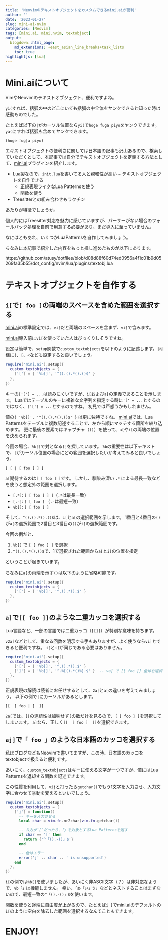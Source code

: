 ```yaml
---
title: 'Neovimのテキストオブジェクトをカスタムできるmini.aiが便利'
author: ''
date: '2023-01-27'
slug: mini-ai-nvim
categories: [Neovim]
tags: [mini.ai, mini.nvim, textobject]
output:
  blogdown::html_page:
    md_extensions: +east_asian_line_breaks+task_lists
    toc: true
highlightjs: [lua]
---
```


# Mini.aiについて

VimやNeovimのテキストオブジェクト、便利ですよね。

`yi(`すれば、括弧の中のどこにいても括弧の中全体をヤンクできると知った時は感動ものでした。

たとえば以下の`|`がカーソル位置なら`yi(`で`hoge fuga piyo`をヤンクできます。
`ya(`にすれば括弧も含めてヤンクできます。

```
(hoge fug|a piyo)
```

エキストオブジェクトの便利さに関しては日本語の記事も沢山あるので、検索していただくとして、本記事では自分でテキストオブジェクトを定義する方法として、[mini.ai]プラグインを紹介します。

- Lua製なので、`init.lua`を書いてる人と親和性が高い
− テキストオブジェクトを自作できる
    - 正規表現ライクなLua Patternsを使う
    - 関数を使う
- Treesitterとの組み合わせもラクチン

あたりが特徴でしょうか。

個人的にはTreesitter対応を魅力に感じていますが、パーサーがない場合のフォールバック処理を自前で用意する必要があり、まだ導入に至っていません。

なにはともあれ、いくつかLuaPatternsを自作してみましょう。

ちなみに本記事で紹介した内容をもっと推し進めたものが以下にあります。

https://github.com/atusy/dotfiles/blob/d08d88f60d74ed0956a4f1c01b9d05269fa35b55/dot_config/nvim/lua/plugins/textobj.lua

# テキストオブジェクトを自作する

## `i[`で`[ foo ]`の両端のスペースを含めた範囲を選択する

[mini.ai]の標準設定では、`vi[`だと両端のスペースを含まず、`vi]`で含みます。

[mini.ai]導入前に`vi[`を使っていた人はびっくりしそうですね。

設定は簡単で、`setup`関数で`custom_textobjects`を以下のように記述します。
同様に`{`、`[`、`<`なども設定すると良いでしょう。

``` lua
require('mini.ai').setup({
  custom_textobjects = {
    ['['] = { '%b[]', '^().().*().()$' }
  },
})
```

キーの`['['] = ...`は読みにくいですが、`i[`および`a[`の定義であることを示します。
Luaではテーブルのキーに複雑な文字列を指定する時に`'[' = ...`とするのではなく、`['['] = ...`とするのですね。
初見では戸惑うかもしれません。

値の`{ '%b[]', '^().().*().()$' }` は更に独特ですね。
[mini.ai]では、Lua Patternsをテーブルに複数記述することで、左から順にマッチする箇所を絞り込めます。
更に最後の要素ではキャプチャ（`()`）を使って、`a[`や`i[`の両端の位置を決められます。

今回の場合、`%b[]`で対となる`[]`を探しています。
`%b`の重要性は以下テキストで、`|`がカーソル位置の場合にどの範囲を選択したいか考えてみると良いでしょう。

```
[ [ | [ foo ] ] ]
```

`a[`期待するのは`[ [ foo ] ]`です。
しかし、馴染み深い `.*` による最長一致などを使うと想定外の範囲を選択します。

- `[.*]`: `[ [ foo ] ] ]`（`.*`は最長一致）
- `[.-]`: `[ [ foo ]` （`.-`は最短一致）
- `%b[]`: `[ [ foo ] ]`

そして、`^().().*().()$`は、`i[`と`a[`の選択範囲を示します。
1番目と4番目の`()`が`a[`の選択範囲で2番目と3番目の`()`が`i]`の選択範囲です。

今回の例だと、

1. `%b[]` で `[ [ foo ] ]` を選択
1. `^().().*().()$`で、1で選択された範囲から`a[`と`i[`の位置を指定

ということが起きています。

ちなみに`a[`の両端を示す`()`は以下のように省略可能です。

``` lua
require('mini.ai').setup({
  custom_textobjects = {
    ['['] = { '%b[]', '^.().*().$' }
  },
})
```


## `a]`で`[[ foo ]]`のような二重カッコを選択する

Lua言語など、一部の言語では二重カッコ（`[[]]`）が特別な意味を持ちます。

`v2a[`などとして、重なる回数を明示する手もありますが、よく使うなら`vi]`とできると便利ですね。
`i[`と`i]`が同じである必要はありません。

``` lua
require('mini.ai').setup({
  custom_textobjects = {
    ['['] = { '%b[]', '^.().*().$' }
    [']'] = { '%b[]', '^.%[().*()%].$' }  -- va] で [[ foo ]] 全体を選択できるようになる
  },
})
```

正規表現の解読は読者にお任せするとして、`2a[`と`a[`の違いを考えてみましょう。
以下の例で`|`にカーソルがあるとします。

```
[[  [ foo | ]  ]]
```

`2a[`では、`[[`の連続性は加味せず`[`の数だけを見るので、`[ [ foo ] ]`を選択してしまいます。
`a]`なら、正しく`[[  [ foo ]  ]]`を選択できます。

## `aj]`で`「 foo 」`のような日本語のカッコを選択する

私はブログなどもNeovimで書いてますが、この時、日本語のカッコをtextobjectで扱えると便利です。

あいにく、`custom_textobjects`はキーに使える文字が一つですが、値にはLua Patternsを返却する関数を記述できます。

この性質を利用して、`vij`と打ったら`getchar()`でもう1文字を入力させ、入力文字に合わせて挙動を変えるといいでしょう。

``` lua
require('mini.ai').setup({
  custom_textobjects = {
    ['j'] = function()
      -- キーを入力させる
      local char = vim.fn.nr2char(vim.fn.getchar())

      -- 入力が`[`だったら、「」を対象とするLua Patternsを返す
      if char == '[' then
        return {'^「().-()」$'}
      end

      -- 他はエラー
      error('j' .. char .. ' is unsupported')
    end
  },
})
```

`i[`の例では`%b[]`を使いましたが、あいにく非ASCII文字（？）は非対応なようで、`%b「」`は機能しません。
幸い、`「あ「い」う」`などとネストすることはまずないので、最短一致の`^「().-()」$`を使います。

関数を使うと途端に自由度が上がるので、たとえば`i [`で[mini.ai]のデフォルトの`i[`のように空白を除去した範囲を選択するなんてこともできます。

# ENJOY! {.unlisted}

[mini.ai]: https://github.com/echasnovski/mini.ai
[mini.surround]: https://github.com/echasnovski/mini.surround
[vim-textobj-user]: https://github.com/kana/vim-textobj-user
